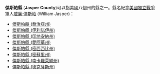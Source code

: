 '''傑斯帕縣''' ('''Jasper County''')可以指美國八個州的縣之一。縣名紀念[[美國獨立戰爭|美國獨立戰爭]]軍人[[威廉·傑斯帕|威廉·傑斯帕]] (William Jasper)：
* [[傑斯帕縣_(喬治亞州)|傑斯帕縣 (喬治亞州)]]
* [[傑斯帕縣_(伊利諾伊州)|傑斯帕縣 (伊利諾伊州)]]
* [[傑斯帕縣_(印地安納州)|傑斯帕縣 (印地安納州)]]
* [[傑斯帕縣_(愛阿華州)|傑斯帕縣 (愛阿華州)]]
* [[傑斯帕縣_(密西西比州)|傑斯帕縣 (密西西比州)]]
* [[傑斯帕縣_(密蘇里州)|傑斯帕縣 (密蘇里州)]]
* [[傑斯帕縣_(南卡羅萊納州)|傑斯帕縣 (南卡羅萊納州)]]
* [[傑斯帕縣_(德克薩斯州)|傑斯帕縣 (德克薩斯州)]]
{{disambig|J傑斯帕縣|Cat=四字县名消歧义}}